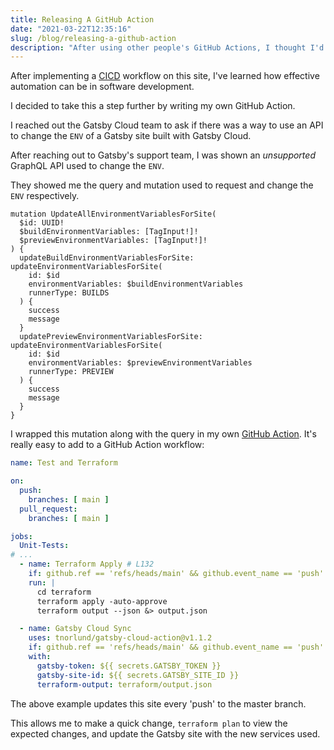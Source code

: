 ```yaml
---
title: Releasing A GitHub Action
date: "2021-03-22T12:35:16"
slug: /blog/releasing-a-github-action
description: "After using other people's GitHub Actions, I thought I'd give one a shot."
---
```



After implementing a [CICD](/website) workflow on this site, I've learned how effective automation can be in software development.

I decided to take this a step further by writing my own GitHub Action.

<GithubActions />

I reached out the Gatsby Cloud team to ask if there was a way to use an API to change the `ENV` of a Gatsby site built with Gatsby Cloud.

<GatsbyCloud />

After reaching out to Gatsby's support team, I was shown an *unsupported* GraphQL API used to change the `ENV`.

<Graphql />

They showed me the query and mutation used to request and change the `ENV` respectively.

```
mutation UpdateAllEnvironmentVariablesForSite(
  $id: UUID!
  $buildEnvironmentVariables: [TagInput!]!
  $previewEnvironmentVariables: [TagInput!]!
) {
  updateBuildEnvironmentVariablesForSite: updateEnvironmentVariablesForSite(
    id: $id
    environmentVariables: $buildEnvironmentVariables
    runnerType: BUILDS
  ) {
    success
    message
  }
  updatePreviewEnvironmentVariablesForSite: updateEnvironmentVariablesForSite(
    id: $id
    environmentVariables: $previewEnvironmentVariables
    runnerType: PREVIEW
  ) {
    success
    message
  }
}
```

I wrapped this mutation along with the query in my own [GitHub Action](https://github.com/tnorlund/gatsby-cloud-action). It's really easy to add to a GitHub Action workflow:

```yml {numberLines}
name: Test and Terraform

on:
  push:
    branches: [ main ]
  pull_request:
    branches: [ main ]

jobs:
  Unit-Tests:
# ...
  - name: Terraform Apply # L132
    if: github.ref == 'refs/heads/main' && github.event_name == 'push'
    run: |
      cd terraform
      terraform apply -auto-approve
      terraform output --json &> output.json

  - name: Gatsby Cloud Sync
    uses: tnorlund/gatsby-cloud-action@v1.1.2
    if: github.ref == 'refs/heads/main' && github.event_name == 'push'
    with:
      gatsby-token: ${{ secrets.GATSBY_TOKEN }}
      gatsby-site-id: ${{ secrets.GATSBY_SITE_ID }}
      terraform-output: terraform/output.json
```

The above example updates this site every 'push' to the master branch.

This allows me to make a quick change, `terraform plan` to view the expected changes, and update the Gatsby site with the new services used.